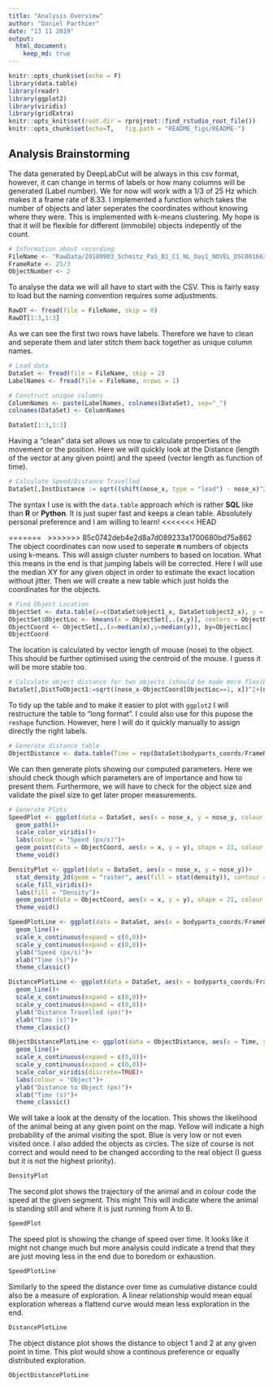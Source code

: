 ```yaml
---
title: "Analysis Overview"
author: "Daniel Parthier"
date: "13 11 2019"
output: 
  html_document:
    keep_md: true
---
```


```r
knitr::opts_chunk$set(echo = F)
library(data.table)
library(readr)
library(ggplot2)
library(viridis)
library(gridExtra)
knitr::opts_knit$set(root.dir = rprojroot::find_rstudio_root_file()) 
knitr::opts_chunk$set(echo=T,   fig.path = "README_figs/README-")
```

## Analysis Brainstorming
The data generated by DeepLabCut will be always in this csv format, however, it can change in terms of labels or how many columns will be generated (Label number). We for now will work with a 1/3 of 25 Hz which makes it a frame rate of 8.33. I implemented a function which takes the number of objects and later seperates the coordinates without knowing where they were. This is implemented with k-means clustering. My hope is that it will be flexible for different (immobile) objects indepently of the count. 

```r
# Information about recording
FileName <- "RawData/20180903_Schmitz_PaS_B1_C1_NL_Day1_NOVEL_DSC001663DLC_resnet50_NOVEL_VIDEONov7shuffle1_100000.csv"
FrameRate <- 25/3
ObjectNumber <- 2
```

To analyse the data we will all have to start with the CSV. This is fairly easy to load but the naming convention requires some adjustments.

```r
RawDT <- fread(file = FileName, skip = 0)
RawDT[1:3,1:3]
```
As we can see the first two rows have labels. Therefore we have to clean and seperate them and later stitch them back together as unique column names.

```r
# Load data
DataSet <- fread(file = FileName, skip = 2)
LabelNames <- fread(file = FileName, nrows = 1)

# Construct unique columns
ColumnNames <- paste(LabelNames, colnames(DataSet), sep="_")
colnames(DataSet) <- ColumnNames

DataSet[1:3,1:3]
```

Having a "clean" data set allows us now to calculate properties of the movement or the position. Here we will quickly look at the Distance (length of the vector at any given point) and the speed (vector length as function of time).

```r
# Calculate Speed/Distance Travelled
DataSet[,InstDistance := sqrt((shift(nose_x, type = "lead") - nose_x)^2+abs(shift(nose_y, type = "lead") - nose_y)^2)][,NoseSpeed := InstDistance/(1/FrameRate)][,CumDist := cumsum(InstDistance)]
```

The syntax I use is with the `data.table` approach which is rather **SQL** like than **R** or **Python**. It is just super fast and keeps a clean table. Absolutely personal preference and I am willing to learn!
<<<<<<< HEAD
  
=======
\  
>>>>>>> 85c0742deb4e2d8a7d089233a1700680bd75a862
The object coordinates can now used to seperate **n** numbers of objects using k-means. This will assign cluster numbers to based on location. What this means in the end is that jumping labels will be corrected. Here I will use the median XY for any given object in order to estimate the exact location without jitter. Then we will create a new table which just holds the coordinates for the objects.

```r
# Find Object Location
ObjectSet <- data.table(x=c(DataSet$object1_x, DataSet$object2_x), y = c(DataSet$object1_y, DataSet$object2_y))
ObjectSet$ObjectLoc <- kmeans(x = ObjectSet[,.(x,y)], centers = ObjectNumber)$cluster
ObjectCoord <- ObjectSet[,.(x=median(x),y=median(y)), by=ObjectLoc]
ObjectCoord
```
The location is calculated by vector length of mouse (nose) to the object. This should be further optimised using the centroid of the mouse. I guess it will be more stable too.
```r
# Calculate object distance for two objects (should be made more flexible)
DataSet[,DistToObject1:=sqrt((nose_x-ObjectCoord[ObjectLoc==1, x])^2+(nose_y-ObjectCoord[ObjectLoc==1, y])^2)][,DistToObject2:=sqrt((nose_x-ObjectCoord[ObjectLoc==2, x])^2+(nose_y-ObjectCoord[ObjectLoc==2, y])^2)]
```

To tidy up the table and to make it easier to plot with `ggplot2` I will restructure the table to "long format". I could also use for this pupose the `reshape` function. However, here I will do it quickly manually to assign directly the right labels.

```r
# Generate distance table
ObjectDistance <- data.table(Time = rep(DataSet$bodyparts_coords/FrameRate, times = 2), Distance = c(DataSet$DistToObject1, DataSet$DistToObject2), ObjectLoc = rep(c("1","2"), each = length(DataSet$bodyparts_coords)))
```

We can then generate plots showing our computed parameters. Here we should check though which parameters are of importance and how to present them.    Furthermore, we will have to check for the object size and validate the pixel size to get later proper measurements.

```r
# Generate Plots
SpeedPlot <- ggplot(data = DataSet, aes(x = nose_x, y = nose_y, colour = NoseSpeed))+
  geom_path()+
  scale_color_viridis()+
  labs(colour = "Speed (px/s)")+
  geom_point(data = ObjectCoord, aes(x = x, y = y), shape = 21, colour = "black", size = 8, stroke = 2)+
  theme_void()

DensityPlot <- ggplot(data = DataSet, aes(x = nose_x, y = nose_y))+
  stat_density_2d(geom = "raster", aes(fill = stat(density)), contour = FALSE)+
  scale_fill_viridis()+
  labs(fill = "Density")+
  geom_point(data = ObjectCoord, aes(x = x, y = y), shape = 21, colour = "black", size = 8, stroke = 2)+
  theme_void()

SpeedPlotLine <- ggplot(data = DataSet, aes(x = bodyparts_coords/FrameRate, y = NoseSpeed))+
  geom_line()+
  scale_x_continuous(expand = c(0,0))+
  scale_y_continuous(expand = c(0,0))+
  ylab("Speed (px/s)")+
  xlab("Time (s)")+
  theme_classic()

DistancePlotLine <- ggplot(data = DataSet, aes(x = bodyparts_coords/FrameRate, y = CumDist))+
  geom_line()+
  scale_x_continuous(expand = c(0,0))+
  scale_y_continuous(expand = c(0,0))+
  ylab("Distance Travelled (px)")+
  xlab("Time (s)")+
  theme_classic()

ObjectDistancePlotLine <- ggplot(data = ObjectDistance, aes(x = Time, y = Distance, group = ObjectLoc, colour = ObjectLoc))+
  geom_line()+
  scale_x_continuous(expand = c(0,0))+
  scale_y_continuous(expand = c(0,0))+
  scale_color_viridis(discrete=TRUE)+
  labs(colour = "Object")+
  ylab("Distance to Object (px)")+
  xlab("Time (s)")+
  theme_classic()
```

We will take a look at the density of the location. This shows the likelihood of the animal being at any given point on the map. Yellow will indicate a high probability of the animal visiting the spot. Blue is very low or not even visited once. I also added the objects as circles. The size of course is not correct and would need to be changed according to the real object (I guess but it is not the highest priority).

```r
DensityPlot
```

The second plot shows the trajectory of the animal and in colour code the speed at the given segment. This might This will indicate where the animal is standing still and where it is just running from A to B.

```r
SpeedPlot
```

The speed plot is showing the change of speed over time. It looks like it might not change much but more analysis could indicate a trend that they are just moving less in the end due to boredom or exhaustion.

```r
SpeedPlotLine
```
Similarly to the speed the distance over time as cumulative distance could also be a measure of exploration. A linear relationship would mean equal exploration whereas a flattend curve would mean less exploration in the end.

```r
DistancePlotLine
```

The object distance plot shows the distance to object 1 and 2 at any given point in time. This plot would show a continous preference or equally distributed exploration.

```r
ObjectDistancePlotLine
```
